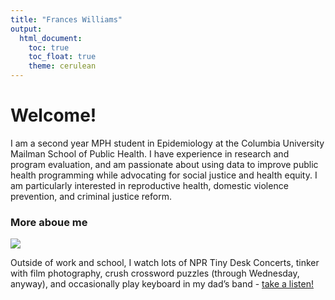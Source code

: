 ```yaml
---
title: "Frances Williams"
output: 
  html_document:
    toc: true
    toc_float: true
    theme: cerulean
---
```


# Welcome!

I am a second year MPH student in Epidemiology at the Columbia University Mailman School of Public Health. I have experience in research and program evaluation, and am passionate about using data to improve public health programming while advocating for social justice and health equity. I am particularly interested in reproductive health, domestic violence prevention, and criminal justice reform. 




### More aboue me


![](https://media.giphy.com/media/PbujmNRFBhh1m/giphy.gif)




Outside of work and school, I watch lots of NPR Tiny Desk Concerts, tinker with film photography, crush crossword puzzles (through Wednesday, anyway), and occasionally play keyboard in my dad's band - [take a listen!](http://www.integralsoft.com/bboys/music/Here%20Comes%20The%20Sun.mp3)

























